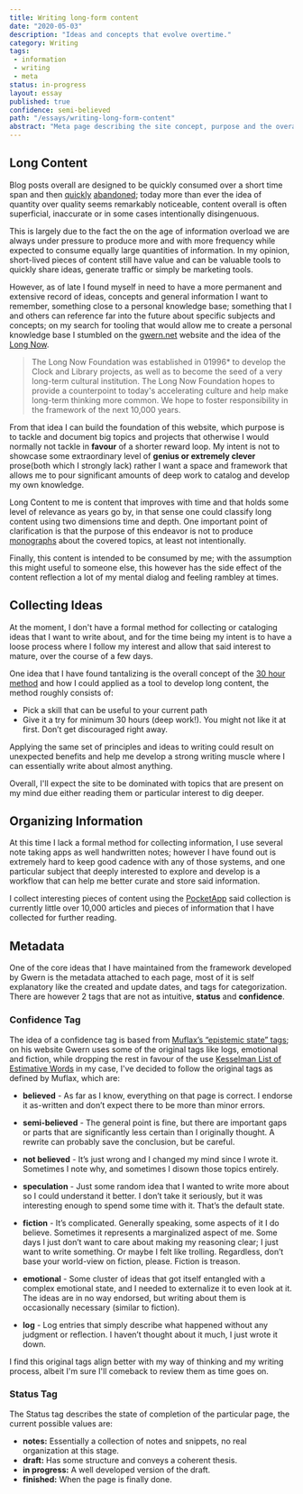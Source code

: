 ```yaml
---
title: Writing long-form content 
date: "2020-05-03"
description: "Ideas and concepts that evolve overtime."
category: Writing
tags:
 - information
 - writing
 - meta
status: in-progress
layout: essay
published: true
confidence: semi-believed
path: "/essays/writing-long-form-content"
abstract: "Meta page describing the site concept, purpose and the overall idea to produce long-term content which continues to improve over time; writing methodology, original sources for the idea and overall vision as it evolves" 
---
```


<!--Meta page describing the site concept, purpose and the overall idea to produce long-term content which continues to improve over time; writing methodology, original sources for the idea and overall vision as it evolves-->
## Long Content

Blog posts overall are designed to be quickly consumed over a short time span and then [quickly](https://www.nytimes.com/2009/06/07/fashion/07blogs.html) [abandoned](https://web.archive.org/web/20140126035203/http://www.caslon.com.au/weblogprofile1.htm); today more than ever the idea of quantity over quality seems remarkably noticeable, content overall is often superficial, inaccurate or in some cases intentionally disingenuous. 

This is largely due to the fact the on the age of information overload we are always under pressure to produce more and with more frequency while expected to consume equally large quantities of information. In my opinion, short-lived pieces of content still have value and can be valuable tools to quickly share ideas, generate traffic or simply be marketing tools. 

However, as of late I found myself in need to have a more permanent and extensive record of ideas, concepts and general information I want to remember, something close to a personal knowledge base; something that I and others can reference far into the future about specific subjects and concepts; on my search for tooling that would allow me to create a personal knowledge base I stumbled on the [gwern.net](https://www.gwern.net/About#long-content) website and the idea of the [Long Now](http://longnow.org/about/).

> The Long Now Foundation was established in 01996* to develop the Clock and Library projects, as well as to become the seed of a very long-term cultural institution. The Long Now Foundation hopes to provide a counterpoint to today's accelerating culture and help make long-term thinking more common. We hope to foster responsibility in the framework of the next 10,000 years.

From that idea I can build the foundation of this website, which purpose is to tackle and document big topics and projects that otherwise I would normally not tackle in **favour** of a shorter reward loop. My intent is not to showcase some extraordinary level of **genius or extremely clever** prose(both which I strongly lack) rather I want a space and framework that allows me to pour significant amounts of deep work to catalog and develop my own knowledge. 

Long Content to me is content that improves with time and that holds some level of relevance as years go by, in that sense one could classify long content using two dimensions time and depth. One important point of clarification is that the purpose of this endeavor is not to produce [monographs](https://en.wikipedia.org/wiki/Monograph) about the covered topics, at least not intentionally.

Finally, this content is intended to be consumed by me; with the assumption this might useful to someone else, this however has the side effect of the content reflection a lot of my mental dialog and feeling rambley at times.

## Collecting Ideas

At the moment, I don't have a formal method for collecting or cataloging ideas that I want to write about, and for the time being my intent is to have a loose process where I follow my interest and allow that said interest to mature, over the course of a few days.

One idea that I have found tantalizing is the overall concept of the [30 hour method](https://azeria-labs.com/the-importance-of-deep-work-the-30-hour-method-for-learning-a-new-skill/) and how I could applied as a tool to develop long content, the method roughly consists of:

- Pick a skill that can be useful to your current path
- Give it a try for minimum 30 hours (deep work!). You might not like it at first. Don’t get discouraged right away. 

Applying the same set of principles and ideas to writing could result on unexpected benefits and help me develop a strong writing muscle where I can essentially write about almost anything.

Overall, I'll expect the site to be dominated with topics that are present on my mind due either reading them or particular interest to dig deeper.

## Organizing Information

At this time I lack a formal method for collecting information, I use several note taking apps as well handwritten notes; however I have found out is extremely hard to keep good cadence with any of those systems, and one particular subject that deeply interested to explore and develop is a workflow that can help me better curate and store said information.

I collect interesting pieces of content using the [PocketApp](https://getpocket.com) said collection is currently little over 10,000 articles and pieces of information that I have collected for further reading.

## Metadata

One of the core ideas that I have maintained from the framework developed by Gwern is the metadata attached to each page, most of it is self explanatory like the created and update dates, and tags for categorization. There are however 2 tags that are not as intuitive, **status** and **confidence**.

### Confidence Tag

The idea of a confidence tag is based from [Muflax’s “epistemic state” tags](http://webcitation.org/6DuYcqyQ3); on his website Gwern uses some of the original tags like logs, emotional and fiction, while dropping the rest in favour of the use [Kesselman List of Estimative Words](https://www.gwern.net/docs/statistics/bayes/2008-kesselman.pdf) in my case, I've decided to follow the original tags as defined by Muflax, which are:

- **believed** - As far as I know, everything on that page is correct. I endorse it as-written and don’t expect there to be more than minor errors.

- **semi-believed** - The general point is fine, but there are important gaps or parts that are significantly less certain than I originally thought. A rewrite can probably save the conclusion, but be careful.

- **not believed** - It’s just wrong and I changed my mind since I wrote it. Sometimes I note why, and sometimes I disown those topics entirely.

- **speculation** - Just some random idea that I wanted to write more about so I could understand it better. I don’t take it seriously, but it was interesting enough to spend some time with it. That’s the default state.

- **fiction** - It’s complicated. Generally speaking, some aspects of it I do believe. Sometimes it represents a marginalized aspect of me. Some days I just don’t want to care about making my reasoning clear; I just want to write something. Or maybe I felt like trolling. Regardless, don’t base your world-view on fiction, please. Fiction is treason.

- **emotional** - Some cluster of ideas that got itself entangled with a complex emotional state, and I needed to externalize it to even look at it. The ideas are in no way endorsed, but writing about them is occasionally necessary (similar to fiction).

- **log** - Log entries that simply describe what happened without any judgment or reflection. I haven’t thought about it much, I just wrote it down.

I find this original tags align better with my way of thinking and my writing process, albeit I'm sure I'll comeback to review them as time goes on.


### Status Tag

The Status tag describes the state of completion of the particular page, the current possible values are:

- **notes:** Essentially a collection of notes and snippets, no real organization at this stage.
- **draft:** Has some structure and conveys a coherent thesis.
- **in progress:** A well developed version of the draft.
- **finished:** When the page is finally done.
